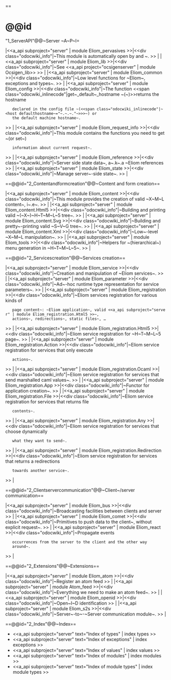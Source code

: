 ==

=@@id="1_ServerAPI"@@~Server ~A~P~I=




|<<a_api subproject="server" | module Eliom_pervasives >>|<<div class="odocwiki_info"|~This module is automatically open by {{{eliomc}}} and {{{js_of_eliom}}}~.
>>
|
|<<a_api subproject="server" | module Eliom_lib >>|<<div class="odocwiki_info"|~See <<a_api project="ocsigenserver" | module Ocsigen_lib>> 
>>
|
|<<a_api subproject="server" | module Eliom_common >>|<<div class="odocwiki_info"|~Low level functions for ~Eliom~, exceptions and types~.
>>
|
|<<a_api subproject="server" | module Eliom_config >>|<<div class="odocwiki_info"|~The function <<span class="odocwiki_inlinecode"|get~_default~_hostname ~(~)>>returns the hostname
    declared in the config file ~(<<span class="odocwiki_inlinecode"|~<host defaulthostname~="~.~.~."~>>>~) or
    the default machine hostname~.
>>
|
|<<a_api subproject="server" | module Eliom_request_info >>|<<div class="odocwiki_info"|~This module contains the functions you need to get ~(or set~)
    information about current request~.
>>
|
|<<a_api subproject="server" | module Eliom_reference >>|<<div class="odocwiki_info"|~Server side state data~, a~.k~.a ~Eliom references
>>
|
|<<a_api subproject="server" | module Eliom_state >>|<<div class="odocwiki_info"|~Manage server~-side state~.
>>
|





==@@id="2_Contentandformcreation"@@~Content and form creation==




|<<a_api subproject="server" | module Eliom_content >>|<<div class="odocwiki_info"|~This module provides the creation of valid ~X~M~L content~, i~.e~.
>>
|
|<<a_api subproject="server" | module Eliom_content.Html5 >>|<<div class="odocwiki_info"|~Building and printing valid ~(~X~)~H~T~M~L~5 tree~.
>>
|
|<<a_api subproject="server" | module Eliom_content.Svg >>|<<div class="odocwiki_info"|~Building and pretty~-printing valid ~S~V~G tree~.
>>
|
|<<a_api subproject="server" | module Eliom_content.Xml >>|<<div class="odocwiki_info"|~Low~-level ~X~M~L manipulation~.
>>
|
|<<a_api subproject="server" | module Eliom_tools >>|<<div class="odocwiki_info"|~Helpers for ~(hierarchical~) menu generation in ~H~T~M~L~5~.
>>
|





==@@id="2_Servicescreation"@@~Services creation==




|<<a_api subproject="server" | module Eliom_service >>|<<div class="odocwiki_info"|~Creation and manipulation of ~Eliom services~.
>>
|
|<<a_api subproject="server" | module Eliom_parameter >>|<<div class="odocwiki_info"|~Ad~-hoc runtime type representation for service parameters~.
>>
|
|<<a_api subproject="server" | module Eliom_registration >>|<<div class="odocwiki_info"|~Eliom services registration for various kinds of
    page content~: ~Eliom application~, valid <<a_api subproject="server" | module Eliom_registration.Html5 >>~,
    actions~, redirections~, static files~, …
>>
|
|<<a_api subproject="server" | module Eliom_registration.Html5 >>|<<div class="odocwiki_info"|~Eliom service registration for ~H~T~M~L~5 page~.
>>
|
|<<a_api subproject="server" | module Eliom_registration.Action >>|<<div class="odocwiki_info"|~Eliom service registration for services that only execute
    actions~.
>>
|
|<<a_api subproject="server" | module Eliom_registration.Ocaml >>|<<div class="odocwiki_info"|~Eliom service registration for services that send marshalled caml values~.
>>
|
|<<a_api subproject="server" | module Eliom_registration.App >>|<<div class="odocwiki_info"|~Functor for application creation~.
>>
|
|<<a_api subproject="server" | module Eliom_registration.File >>|<<div class="odocwiki_info"|~Eliom service registration for services that returns file
    contents~.
>>
|
|<<a_api subproject="server" | module Eliom_registration.Any >>|<<div class="odocwiki_info"|~Eliom service registration for services that choose dynamically
    what they want to send~.
>>
|
|<<a_api subproject="server" | module Eliom_registration.Redirection >>|<<div class="odocwiki_info"|~Eliom service registration for services that returns a redirections
    towards another service~.
>>
|





==@@id="2_Clientservercommunication"@@~Client~/server communication==




|<<a_api subproject="server" | module Eliom_bus >>|<<div class="odocwiki_info"|~Broadcasting facilities between clients and server
>>
|
|<<a_api subproject="server" | module Eliom_comet >>|<<div class="odocwiki_info"|~Primitives to push data to the client~, without explicit request~.
>>
|
|<<a_api subproject="server" | module Eliom_react >>|<<div class="odocwiki_info"|~Propagate events
    occurrences from the server to the client and the other way
    around~.
>>
|





==@@id="2_Extensions"@@~Extensions==




|<<a_api subproject="server" | module Eliom_atom >>|<<div class="odocwiki_info"|~Register an atom feed
>>
|
|<<a_api subproject="server" | module Atom_feed >>|<<div class="odocwiki_info"|~Everything we need to make an atom feed~.
>>
|
|<<a_api subproject="server" | module Eliom_openid >>|<<div class="odocwiki_info"|~Open~I~D identification
>>
|
|<<a_api subproject="server" | module Eliom_s2s >>|<<div class="odocwiki_info"|~Server~-to~-~Server communication module~.
>>
|





==@@id="2_Index"@@~Index==



* <<a_api subproject="server" text="Index of types" | index types >>
* <<a_api subproject="server" text="Index of exceptions" | index exceptions >>
* <<a_api subproject="server" text="Index of values" | index values >>
* <<a_api subproject="server" text="Index of modules" | index modules >>
* <<a_api subproject="server" text="Index of module types" | index module types >>


